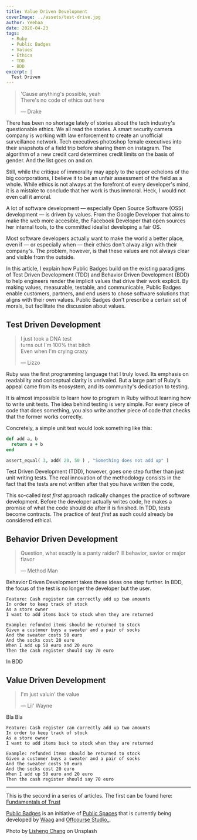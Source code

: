 ```yaml
---
title: Value Driven Development
coverImage: ../assets/test-drive.jpg
author: Yeehaa
date: 2020-04-23
tags: 
  - Ruby
  - Public Badges
  - Values
  - Ethics
  - TDD
  - BDD
excerpt: | 
  Test Driven
---
```

> 'Cause anything's possible, yeah   
> There's no code of ethics out here
>
> &mdash; Drake

There has been no shortage lately of stories about the tech industry's questionable ethics. We all read the stories. A smart security camera company is working with law enforcement to create an unofficial surveillance network. Tech executives photoshop female executives into their snapshots of a field trip before sharing them on instagram. The algorithm of a new credit card determines credit limits on the basis of gender. And the list goes on and on.

Still, while the critique of immorality may apply to the upper echelons of the big coorporations, I believe it to be an unfair assessment of the field as a whole. While ethics is not always at the forefront of every developer's mind, it is a mistake to conclude that her work is thus immoral. Heck, I would not even call it amoral. 

A lot of software development &mdash; especially Open Source Software (OSS) development &mdash; is driven by values. From the Google Developer that aims to make the web more accesible, the Facebook Developer that open sources her internal tools, to the committed idealist developing a fair OS. 

Most software developers actually want to make the world a better place, even if &mdash; or especially when &mdash; their ethics don't alway align with their company's. The problem, however, is that these values are not always clear and visible from the outside.

In this article, I explain how Public Badges build on the existing paradigms of Test Driven Development (TDD) and Behavior Driven Development (BDD) to help engineers render the implicit values that drive their work explicit. By making values, measurable, testable, and communicable, Public Badges enable customers, partners, and end users to chose software solutions that aligns with their own values. Public Badges don't prescribe a certain set of morals, but facilitate the discussion about values.


## Test Driven Development

> I just took a DNA test   
> turns out I'm 100% that bitch   
> Even when I'm crying crazy   
>
> &mdash; Lizzo

Ruby was the first programming language that I truly loved. Its emphasis on readability and conceptual clarity is unrivaled. But a large part of Ruby's appeal came from its ecosystem, and its community's dedication to testing.

It is almost impossible to learn how to program in Ruby without learning how to write unit tests. The idea behind testing is very simple. For every piece of code that does something, you also write another piece of code that checks that the former works correctly.

Concretely, a simple unit test would look something like this:

```ruby
def add a, b
  return a + b
end

assert_equal( 3, add( 20, 50 ) , "Something does not add up" )
```
Test Driven Development (TDD), however, goes one step further than just unit writing tests. The real innovation of the methodology consists in the fact that the tests are not written after that you have written the code,

This so-called *test first* approach radically changes the practice of software development. Before the developer actually writes code, he makes a promise of what the code should do after it is finished. In TDD, tests become contracts. The practice of *test first* as such could already be considered ethical.

## Behavior Driven Development

> Question, what exactly is a panty raider?
> Ill behavior, savior or major flavor
>
> &mdash; Method Man

Behavior Driven Development takes these ideas one step further. In BDD, the focus of the test is no longer the developer but the user. 

```gherkin
Feature: Cash register can correctly add up two amounts     
In order to keep track of stock      
As a store owner      
I want to add items back to stock when they are returned     

Example: refunded items should be returned to stock    
Given a customer buys a sweater and a pair of socks    
And the sweater costs 50 euro
And the socks cost 20 euro   
When I add up 50 euro and 20 euro  
Then the cash register should say 70 euro
```

In BDD 

## Value Driven Development

> I'm just valuin' the value   
> 
> &mdash; Lil' Wayne

Bla Bla

```gherkin
Feature: Cash register can correctly add up two amounts     
In order to keep track of stock      
As a store owner      
I want to add items back to stock when they are returned     

Example: refunded items should be returned to stock    
Given a customer buys a sweater and a pair of socks    
And the sweater costs 50 euro
And the socks cost 20 euro   
When I add up 50 euro and 20 euro  
Then the cash register should say 70 euro
```

---
This is the second in a series of articles. The first can be found here:
[Fundamentals of Trust](../fundamentals-of-trust)

[Public Badges](https://github.com/OffCourse/public-badges) is an initiative of
[Public Spaces](https://publicspaces.net) that is currently being developed by
[Waag](https://waag.org) and [Offcourse Studio_](https://offcourse-studio.com).

Photo by [Lisheng Chang](https://unsplash.com/@changlisheng?utm_source=unsplash&utm_medium=referral&utm_content=creditCopyText) on Unsplash


